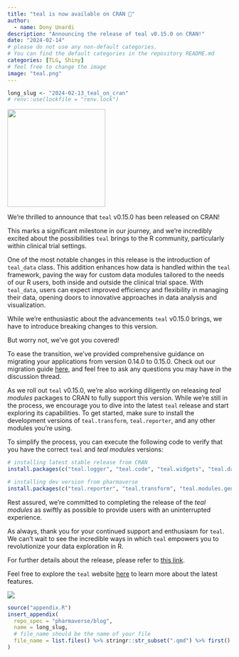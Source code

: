 ```yaml
---
title: "teal is now available on CRAN 🎉"
author:
  - name: Dony Unardi
description: "Announcing the release of teal v0.15.0 on CRAN!"
date: "2024-02-14"
# please do not use any non-default categories.
# You can find the default categories in the repository README.md
categories: [TLG, Shiny]
# feel free to change the image
image: "teal.png"
---
```


<!--------------- typical setup ----------------->

```r
long_slug <- "2024-02-13_teal_on_cran"
# renv::use(lockfile = "renv.lock")
```

<!--------------- post begins here ----------------->
![](teal.png){fig-align="center" width="220"}

We're thrilled to announce that `teal` v0.15.0 has been released on CRAN!

This marks a significant milestone in our journey, and we're incredibly excited about the possibilities `teal` brings to the R community, particularly within clinical trial settings.

One of the most notable changes in this release is the introduction of `teal_data` class. This addition enhances how data is handled within the `teal` framework, paving the way for custom data modules tailored to the needs of our R users, both inside and outside the clinical trial space. With `teal_data`, users can expect improved efficiency and flexibility in managing their data, opening doors to innovative approaches in data analysis and visualization.

While we're enthusiastic about the advancements `teal` v0.15.0 brings, we have to introduce breaking changes to this version.

But worry not, we've got you covered!

To ease the transition, we've provided comprehensive guidance on migrating your applications from version 0.14.0 to 0.15.0. Check out our migration guide [here](https://github.com/insightsengineering/teal/discussions/945), and feel free to ask any questions you may have in the discussion thread.

As we roll out `teal` v0.15.0, we're also working diligently on releasing *teal modules* packages to CRAN to fully support this version. While we're still in the process, we encourage you to dive into the latest `teal` release and start exploring its capabilities. To get started, make sure to install the development versions of `teal.transform`, `teal.reporter`, and any other modules you're using.

To simplify the process, you can execute the following code to verify that you have the correct `teal` and *teal modules* versions:
```r
# installing latest stable release from CRAN
install.packages(c("teal.logger", "teal.code", "teal.widgets", "teal.data", "teal.slice", "teal"))

# installing dev version from pharmaverse
install.packages(c("teal.reporter", "teal.transform", "teal.modules.general", "teal.modules.clinical"), repos = c("https://pharmaverse.r-universe.dev", getOption("repos")))
```

Rest assured, we're committed to completing the release of the *teal modules* as swiftly as possible to provide users with an uninterrupted experience.

As always, thank you for your continued support and enthusiasm for `teal`. We can't wait to see the incredible ways in which `teal` empowers you to revolutionize your data exploration in R.

For further details about the release, please refer to [this link](https://github.com/insightsengineering/teal/releases/tag/v0.15.0).

Feel free to explore the `teal` website [here](https://insightsengineering.github.io/teal/latest-tag/) to learn more about the latest features.

![](teal_screenshot.jpg){fig-align="center"}

<!--------------- appendices go here ----------------->

```r
source("appendix.R")
insert_appendix(
  repo_spec = "pharmaverse/blog",
  name = long_slug,
  # file_name should be the name of your file
  file_name = list.files() %>% stringr::str_subset(".qmd") %>% first()
)
```
